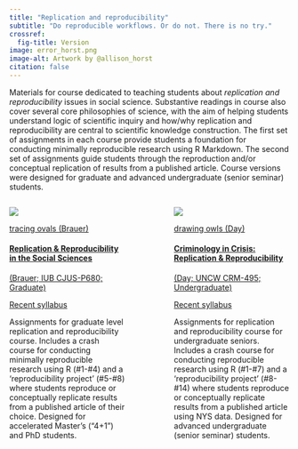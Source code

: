 ```yaml
---
title: "Replication and reproducibility"
subtitle: "Do reproducible workflows. Or do not. There is no try." 
crossref:
  fig-title: Version
image: error_horst.png
image-alt: Artwork by @allison_horst
citation: false
---
```


Materials for course dedicated to teaching students about *replication and reproducibility* issues in social science. Substantive readings in course also cover several core philosophies of science, with the aim of helping students understand logic of scientific inquiry and how/why replication and reproducibility are central to scientific knowledge construction. The first set of assignments in each course provide students a foundation for conducting minimally reproducible research using R Markdown. The second set of assignments guide students through the reproduction and/or conceptual replication of results from a published article. Course versions were designed for graduate and advanced undergraduate (senior seminar) students. 

:::: {.columns}

::: {.column width="45%"}

::: {#fig-problems}
[![](2_grad_RnR/problems_horst.png)](2_grad_RnR/index.html)

[tracing ovals (Brauer)](2_grad_Rnr/index.html)
:::

#### [Replication & Reproducibility in the Social Sciences](2_grad_RnR/index.html)
[(Brauer; IUB CJUS-P680; Graduate)](2_grad_RnR/index.html)

[Recent syllabus](2_grad_RnR/CJUS-P680_Fall-21-22.pdf) 

Assignments for graduate level replication and reproducibility course. Includes a crash course for conducting minimally reproducible research using R (#1-#4) and a ‘reproducibility project’ (#5-#8) where students reproduce or conceptually replicate results from a published article of their choice. Designed for accelerated Master's ("4+1") and PhD students.
:::

::: {.column width="10%"}
<!-- empty column to create gap -->
:::

::: {.column width="45%"}

::: {#fig-debugging}
[![](3_ugrad_RnR/debugging_horst.png)](3_ugrad_RnR/index.html)

[drawing owls (Day)](3_ugrad_RnR/index.html)
:::

#### [Criminology in Crisis: Replication & Reproducibility](3_ugrad_RnR/index.html)

[(Day; UNCW CRM-495; Undergraduate)](3_ugrad_RnR/index.html)

[Recent syllabus](3_ugrad_RnR/CRM495_Spring2022_Syllabus_2022-1-13.pdf)

Assignments for replication and reproducibility course for undergraduate seniors. Includes a crash course for conducting reproducible research using R (#1-#7) and a ‘reproducibility project’ (#8-#14) where students reproduce or conceptually replicate results from a published article using NYS data. Designed for advanced undergraduate (senior seminar) students. 
:::

::::
